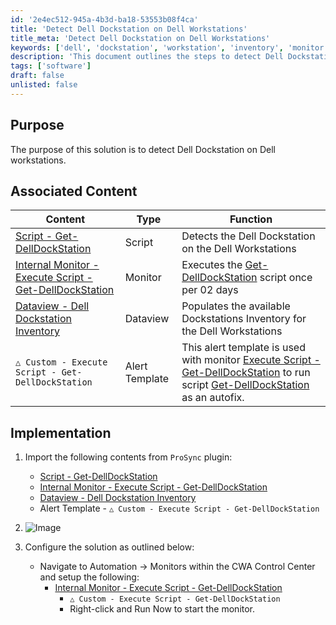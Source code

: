 ```yaml
---
id: '2e4ec512-945a-4b3d-ba18-53553b08f4ca'
title: 'Detect Dell Dockstation on Dell Workstations'
title_meta: 'Detect Dell Dockstation on Dell Workstations'
keywords: ['dell', 'dockstation', 'workstation', 'inventory', 'monitor']
description: 'This document outlines the steps to detect Dell Dockstation on Dell workstations using associated scripts and monitors. It provides a comprehensive guide on implementation and configuration for effective detection and inventory management.'
tags: ['software']
draft: false
unlisted: false
---
```

## Purpose

The purpose of this solution is to detect Dell Dockstation on Dell workstations.

## Associated Content

| Content                                                                                 | Type    | Function                                                             |
|-----------------------------------------------------------------------------------------|---------|----------------------------------------------------------------------|
| [Script - Get-DellDockStation](https://proval.itglue.com/DOC-5078775-15073374)       | Script  | Detects the Dell Dockstation on the Dell Workstations               |
| [Internal Monitor - Execute Script - Get-DellDockStation](https://proval.itglue.com/DOC-5078775-15073356) | Monitor | Executes the [Get-DellDockStation](https://proval.itglue.com/DOC-5078775-15073374) script once per 02 days |
| [Dataview - Dell Dockstation Inventory](https://proval.itglue.com/DOC-5078775-15073363) | Dataview | Populates the available Dockstations Inventory for the Dell Workstations |
| `△ Custom - Execute Script - Get-DellDockStation`                                     | Alert Template | This alert template is used with monitor [Execute Script - Get-DellDockStation](https://proval.itglue.com/DOC-5078775-15073356) to run script [Get-DellDockStation](https://proval.itglue.com/DOC-5078775-15073374) as an autofix. |

## Implementation

1. Import the following contents from `ProSync` plugin:
   - [Script - Get-DellDockStation](https://proval.itglue.com/DOC-5078775-15073374)
   - [Internal Monitor - Execute Script - Get-DellDockStation](https://proval.itglue.com/DOC-5078775-15073356)
   - [Dataview - Dell Dockstation Inventory](https://proval.itglue.com/DOC-5078775-15073363)
   - Alert Template - `△ Custom - Execute Script - Get-DellDockStation`

2. ![Image](../../static/img/Dell-DockStation/image_1.png)

3. Configure the solution as outlined below:
   - Navigate to Automation → Monitors within the CWA Control Center and setup the following:
     - [Internal Monitor - Execute Script - Get-DellDockStation](https://proval.itglue.com/DOC-5078775-15073356)
       - `△ Custom - Execute Script - Get-DellDockStation`
       - Right-click and Run Now to start the monitor.











